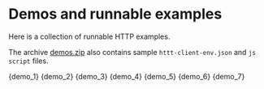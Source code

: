 

# Demos and runnable examples

Here is a collection of runnable HTTP examples.  

The archive [demos.zip](/demos/demos.zip) also contains sample `httt-client-env.json` and `js script` files.

<CodeBlock language="http" title="1. basic.http">{demo_1}</CodeBlock>
<CodeBlock language="http" title="2. variables.http">{demo_2}</CodeBlock>
<CodeBlock language="http" title="3. access-token.http">{demo_3}</CodeBlock>
<CodeBlock language="http" title="4. cookie.http">{demo_4}</CodeBlock>
<CodeBlock language="http" title="5. script.http">{demo_5}</CodeBlock>
<CodeBlock language="http" title="6. body-from-file.http">{demo_6}</CodeBlock>
<CodeBlock language="http" title="7. testing-and-reporting.http">{demo_7}</CodeBlock>
